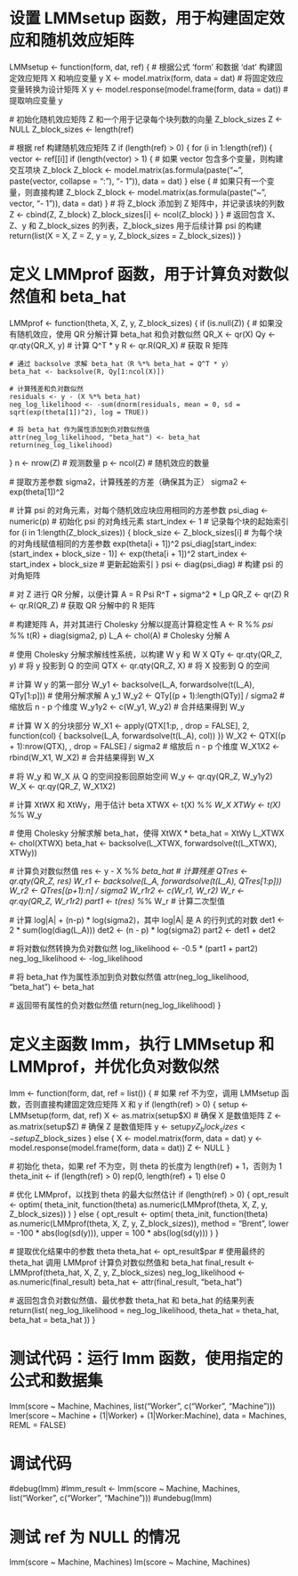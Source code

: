 # 设置 LMMsetup 函数，用于构建固定效应和随机效应矩阵
LMMsetup <- function(form, dat, ref) {
  # 根据公式 'form' 和数据 'dat' 构建固定效应矩阵 X 和响应变量 y
  X <- model.matrix(form, data = dat)  # 将固定效应变量转换为设计矩阵 X
  y <- model.response(model.frame(form, data = dat))  # 提取响应变量 y
  
  # 初始化随机效应矩阵 Z 和一个用于记录每个块列数的向量 Z_block_sizes
  Z <- NULL
  Z_block_sizes <- length(ref)
  
  # 根据 ref 构建随机效应矩阵 Z
  if (length(ref) > 0) {
    for (i in 1:length(ref)) {
      vector <- ref[[i]]
      if (length(vector) > 1) {
        # 如果 vector 包含多个变量，则构建交互项块 Z_block
        Z_block <- model.matrix(as.formula(paste("~", paste(vector, collapse = ":"), "- 1")), data = dat)
      } else {
        # 如果只有一个变量，则直接构建 Z_block
        Z_block <- model.matrix(as.formula(paste("~", vector, "- 1")), data = dat)
      }
      # 将 Z_block 添加到 Z 矩阵中，并记录该块的列数
      Z <- cbind(Z, Z_block)
      Z_block_sizes[i] <- ncol(Z_block)
    }
  }
  # 返回包含 X、Z、y 和 Z_block_sizes 的列表，Z_block_sizes 用于后续计算 psi 的构建
  return(list(X = X, Z = Z, y = y, Z_block_sizes = Z_block_sizes))
}

# 定义 LMMprof 函数，用于计算负对数似然值和 beta_hat
LMMprof <- function(theta, X, Z, y, Z_block_sizes) {
  if (is.null(Z)) {
    # 如果没有随机效应，使用 QR 分解计算 beta_hat 和负对数似然
    QR_X <- qr(X)
    Qy <- qr.qty(QR_X, y)  # 计算 Q^T * y
    R <- qr.R(QR_X)  # 获取 R 矩阵

    # 通过 backsolve 求解 beta_hat（R %*% beta_hat = Q^T * y）
    beta_hat <- backsolve(R, Qy[1:ncol(X)])

    # 计算残差和负对数似然
    residuals <- y - (X %*% beta_hat)
    neg_log_likelihood <- -sum(dnorm(residuals, mean = 0, sd = sqrt(exp(theta[1])^2), log = TRUE))
    
    # 将 beta_hat 作为属性添加到负对数似然值
    attr(neg_log_likelihood, "beta_hat") <- beta_hat
    return(neg_log_likelihood)
  }
  n <- nrow(Z)  # 观测数量
  p <- ncol(Z)  # 随机效应的数量
  
  # 提取方差参数 sigma2，计算残差的方差（确保其为正）
  sigma2 <- exp(theta[1])^2
  
  # 计算 psi 的对角元素，对每个随机效应块应用相同的方差参数
  psi_diag <- numeric(p)  # 初始化 psi 的对角线元素
  start_index <- 1  # 记录每个块的起始索引
  for (i in 1:length(Z_block_sizes)) {
    block_size <- Z_block_sizes[i]
    # 为每个块的对角线赋值相同的方差参数 exp(theta[i + 1])^2
    psi_diag[start_index:(start_index + block_size - 1)] <- exp(theta[i + 1])^2
    start_index <- start_index + block_size  # 更新起始索引
  }
  psi <- diag(psi_diag)  # 构建 psi 的对角矩阵
  
  # 对 Z 进行 QR 分解，以便计算 A = R Psi R^T + sigma^2 * I_p
  QR_Z <- qr(Z)
  R <- qr.R(QR_Z)  # 获取 QR 分解中的 R 矩阵
  
  # 构建矩阵 A，并对其进行 Cholesky 分解以提高计算稳定性
  A <- R %*% psi %*% t(R) + diag(sigma2, p)
  L_A <- chol(A)  # Cholesky 分解 A
  
  # 使用 Cholesky 分解求解线性系统，以构建 W y 和 W X
  QTy <- qr.qty(QR_Z, y)  # 将 y 投影到 Q 的空间
  QTX <- qr.qty(QR_Z, X)  # 将 X 投影到 Q 的空间

  # 计算 W y 的第一部分
  W_y1 <- backsolve(L_A, forwardsolve(t(L_A), QTy[1:p]))  # 使用分解求解 A y_1
  W_y2 <- QTy[(p + 1):length(QTy)] / sigma2  # 缩放后 n - p 个维度
  W_y1y2 <- c(W_y1, W_y2)  # 合并结果得到 W_y

  # 计算 W X 的分块部分
  W_X1 <- apply(QTX[1:p, , drop = FALSE], 2, function(col) {
    backsolve(L_A, forwardsolve(t(L_A), col))
  })
  W_X2 <- QTX[(p + 1):nrow(QTX), , drop = FALSE] / sigma2  # 缩放后 n - p 个维度
  W_X1X2 <- rbind(W_X1, W_X2)  # 合并结果得到 W_X

  # 将 W_y 和 W_X 从 Q 的空间投影回原始空间
  W_y <- qr.qy(QR_Z, W_y1y2)
  W_X <- qr.qy(QR_Z, W_X1X2)
  
  # 计算 XtWX 和 XtWy，用于估计 beta
  XTWX <- t(X) %*% W_X
  XTWy <- t(X) %*% W_y
  
  # 使用 Cholesky 分解求解 beta_hat，使得 XtWX * beta_hat = XtWy
  L_XTWX <- chol(XTWX)
  beta_hat <- backsolve(L_XTWX, forwardsolve(t(L_XTWX), XTWy))

  # 计算负对数似然值
  res <- y - X %*% beta_hat  # 计算残差
  QTres <- qr.qty(QR_Z, res)
  W_r1 <- backsolve(L_A, forwardsolve(t(L_A), QTres[1:p]))
  W_r2 <- QTres[(p+1):n] / sigma2
  W_r1r2 <- c(W_r1, W_r2)
  W_r <- qr.qy(QR_Z, W_r1r2)
  part1 <- t(res) %*% W_r  # 计算二次型值
  
  # 计算 log|A| + (n-p) * log(sigma2)，其中 log|A| 是 A 的行列式的对数
  det1 <- 2 * sum(log(diag(L_A)))
  det2 <- (n - p) * log(sigma2)
  part2 <- det1 + det2
  
  # 将对数似然转换为负对数似然
  log_likelihood <- -0.5 * (part1 + part2)
  neg_log_likelihood <- -log_likelihood

  # 将 beta_hat 作为属性添加到负对数似然值
  attr(neg_log_likelihood, "beta_hat") <- beta_hat
  
  # 返回带有属性的负对数似然值
  return(neg_log_likelihood)
}

# 定义主函数 lmm，执行 LMMsetup 和 LMMprof，并优化负对数似然
lmm <- function(form, dat, ref = list()) {
  # 如果 ref 不为空，调用 LMMsetup 函数，否则直接构建固定效应矩阵 X 和 y
  if (length(ref) > 0) {
    setup <- LMMsetup(form, dat, ref)
    X <- as.matrix(setup$X)  # 确保 X 是数值矩阵
    Z <- as.matrix(setup$Z)  # 确保 Z 是数值矩阵
    y <- setup$y
    Z_block_sizes <- setup$Z_block_sizes
  } else {
    X <- model.matrix(form, data = dat)
    y <- model.response(model.frame(form, data = dat))
    Z <- NULL
  }
  
  # 初始化 theta，如果 ref 不为空，则 theta 的长度为 length(ref) + 1，否则为 1
  theta_init <- if (length(ref) > 0) rep(0, length(ref) + 1) else 0
  
  # 优化 LMMprof，以找到 theta 的最大似然估计
  if (length(ref) > 0) {
    opt_result <- optim(
      theta_init, 
      function(theta) as.numeric(LMMprof(theta, X, Z, y, Z_block_sizes))
    )
  } else {
    opt_result <- optim(
      theta_init, 
      function(theta) as.numeric(LMMprof(theta, X, Z, y, Z_block_sizes)),
      method = "Brent",
      lower = -100 * abs(log(sd(y))),
      upper = 100 * abs(log(sd(y)))
    )
  }
  
  # 提取优化结果中的参数 theta
  theta_hat <- opt_result$par
  # 使用最终的 theta_hat 调用 LMMprof 计算负对数似然值和 beta_hat
  final_result <- LMMprof(theta_hat, X, Z, y, Z_block_sizes)
  neg_log_likelihood <- as.numeric(final_result)
  beta_hat <- attr(final_result, "beta_hat")
  
  # 返回包含负对数似然值、最优参数 theta_hat 和 beta_hat 的结果列表
  return(list(
    neg_log_likelihood = neg_log_likelihood,
    theta_hat = theta_hat,
    beta_hat = beta_hat
  ))
}

# 测试代码：运行 lmm 函数，使用指定的公式和数据集
lmm(score ~ Machine, Machines, list("Worker", c("Worker", "Machine")))
lmer(score ~ Machine + (1|Worker) + (1|Worker:Machine), data = Machines, REML = FALSE)

# 调试代码
#debug(lmm)
#lmm_result <- lmm(score ~ Machine, Machines, list("Worker", c("Worker", "Machine")))
#undebug(lmm)

# 测试 ref 为 NULL 的情况
lmm(score ~ Machine, Machines)
lm(score ~ Machine, Machines)
